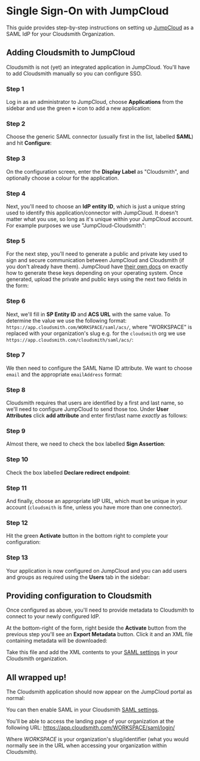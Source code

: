 
# Single Sign-On with JumpCloud

This guide provides step-by-step instructions on setting up [JumpCloud](https://jumpcloud.com/) as a SAML IdP for your Cloudsmith Organization.

## Adding Cloudsmith to JumpCloud

Cloudsmith is not (yet) an integrated application in JumpCloud. You'll have to add Cloudsmith manually so you can configure SSO.

### Step 1

Log in as an administrator to JumpCloud, choose **Applications** from the sidebar and use the green **+** icon to add a new application:

<BlockImage src={imgc1598b2_pipFfKJ} alt=""></BlockImage>

### Step 2
Choose the generic SAML connector (usually first in the list, labelled **SAML**) and hit **Configure**:

<BlockImage src={imgb5ded7f_gSKo4qI} alt=""></BlockImage>

### Step 3
On the configuration screen, enter the **Display Label** as "Cloudsmith", and optionally choose a colour for the application.

<BlockImage src={img5705a68_EvV1GHE} alt=""></BlockImage>

### Step 4
Next, you'll need to choose an **IdP entity ID**, which is just a unique string used to identify this application/connector with JumpCloud. It doesn't matter what you use, so long as it's unique within your JumpCloud account. For example purposes we use "JumpCloud-Cloudsmith":

<BlockImage src={img4b4ae82_f5U5xlF} alt=""></BlockImage>

### Step 5
For the next step, you'll need to generate a public and private key used to sign and secure communication between JumpCloud and Cloudsmith (if you don't already have them). JumpCloud have [their own docs](https://jumpcloud.com/support/saml-configuration-notes) on exactly how to generate these keys depending on your operating system. Once generated, upload the private and public keys using the next two fields in the form:

<BlockImage src={img010954d_HngkhoO} alt=""></BlockImage>

### Step 6
Next, we'll fill in **SP Entity ID** and **ACS URL** with the same value. To determine the value we use the following format: `https://app.cloudsmith.com/WORKSPACE/saml/acs/`, where "WORKSPACE" is replaced with your organization's slug e.g. for the `cloudsmith` org we use `https://app.cloudsmith.com/cloudsmith/saml/acs/`:

<BlockImage src={img8e49768_hAcXDjT} alt=""></BlockImage>

### Step 7
We then need to configure the SAML Name ID attribute. We want to choose `email` and the appropriate `emailAddress` format:

<BlockImage src={img6ac1691_dne84If} alt=""></BlockImage>

### Step 8
Cloudsmith requires that users are identified by a first and last name, so we'll need to configure JumpCloud to send those too. Under **User Attributes** click **add attribute** and enter first/last name _exactly_ as follows:

<BlockImage src={imgc7d5fa2_tCKJUzh} alt=""></BlockImage>

### Step 9
Almost there, we need to check the box labelled **Sign Assertion**:

<BlockImage src={img4f06940_YNKiBAY} alt=""></BlockImage>

### Step 10
Check the box labelled **Declare redirect endpoint**:

<BlockImage src={img14d937d} alt=""></BlockImage>

### Step 11
And finally, choose an appropriate IdP URL, which must be unique in your account (`cloudsmith` is fine, unless you have more than one connector).

<BlockImage src={img12f15d0_eyaqxsG} alt=""></BlockImage>

### Step 12
Hit the green **Activate** button in the bottom right to complete your configuration:

<BlockImage src={img6807aa0_HVGiBNc} alt=""></BlockImage>

### Step 13
Your application is now configured on JumpCloud and you can add users and groups as required using the **Users** tab in the sidebar:

<BlockImage src={img7fddf0b_RaB77x7} alt=""></BlockImage>

## Providing configuration to Cloudsmith

Once configured as above, you'll need to provide metadata to Cloudsmith to connect to your newly configured IdP.

At the bottom-right of the form, right beside the **Activate** button from the previous step you'll see an **Export Metadata** button. Click it and an XML file containing metadata will be downloaded:

<BlockImage src={img78a10a8_MJw13iE} alt=""></BlockImage>

Take this file and add the XML contents to your [SAML settings](/authentication/single-sign-on#enable-saml) in your Cloudsmith organization.

## All wrapped up!

The Cloudsmith application should now appear on the JumpCloud portal as normal:

<BlockImage src={img4bbef67_9T6Ib4y} alt=""></BlockImage>

You can then enable SAML in your Cloudsmith [SAML settings](/authentication/single-sign-on#enable-saml). 

You'll be able to access the landing page of your organization at the following URL:  https://app.cloudsmith.com/WORKSPACE/saml/login/

Where _WORKSPACE_ is your organization's slug/identifier (what you would normally see in the URL when accessing your organization within Cloudsmith).
